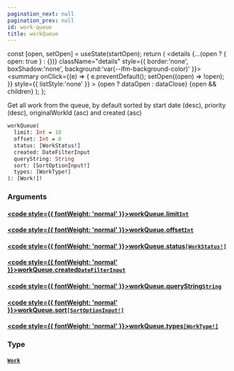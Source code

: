 ```yaml
---
pagination_next: null
pagination_prev: null
id: work-queue
title: workQueue
---
```









  const [open, setOpen] = useState(startOpen);
  return (
    <details {...(open ? { open: true } : {})} className="details" style={{ border:'none', boxShadow:'none', background:'var(--ifm-background-color)' }}>
      <summary
        onClick={(e) => {
          e.preventDefault();
          setOpen((open) => !open);
        }}
        style={{ listStyle:'none' }}
      >
      {open ? dataOpen : dataClose}
      </summary>
      {open && children}
    </details>
  );
};








Get all work from the queue, by default sorted by start date (desc), priority (desc), originalWorkId (asc) and created (asc)


```graphql
workQueue(
  limit: Int = 10
  offset: Int = 0
  status: [WorkStatus!]
  created: DateFilterInput
  queryString: String
  sort: [SortOptionInput!]
  types: [WorkType!]
): [Work!]!
```




### Arguments

#### [<code style={{ fontWeight: 'normal' }}>workQueue.<b>limit</b></code>](#)<Bullet />[`Int`](/types/scalars/int.mdx) <Badge class="badge badge--secondary" text="scalar"/> 



#### [<code style={{ fontWeight: 'normal' }}>workQueue.<b>offset</b></code>](#)<Bullet />[`Int`](/types/scalars/int.mdx) <Badge class="badge badge--secondary" text="scalar"/> 



#### [<code style={{ fontWeight: 'normal' }}>workQueue.<b>status</b></code>](#)<Bullet />[`[WorkStatus!]`](/types/enums/work-status.mdx) <Badge class="badge badge--secondary" text="list"/> <Badge class="badge badge--secondary" text="enum"/> 



#### [<code style={{ fontWeight: 'normal' }}>workQueue.<b>created</b></code>](#)<Bullet />[`DateFilterInput`](/types/inputs/date-filter-input.mdx) <Badge class="badge badge--secondary" text="input"/> 



#### [<code style={{ fontWeight: 'normal' }}>workQueue.<b>queryString</b></code>](#)<Bullet />[`String`](/types/scalars/string.mdx) <Badge class="badge badge--secondary" text="scalar"/> 



#### [<code style={{ fontWeight: 'normal' }}>workQueue.<b>sort</b></code>](#)<Bullet />[`[SortOptionInput!]`](/types/inputs/sort-option-input.mdx) <Badge class="badge badge--secondary" text="list"/> <Badge class="badge badge--secondary" text="input"/> 



#### [<code style={{ fontWeight: 'normal' }}>workQueue.<b>types</b></code>](#)<Bullet />[`[WorkType!]`](/types/enums/work-type.mdx) <Badge class="badge badge--secondary" text="list"/> <Badge class="badge badge--secondary" text="enum"/> 



### Type

#### [`Work`](/types/objects/work.mdx) <Badge class="badge badge--secondary" text="object"/> 







